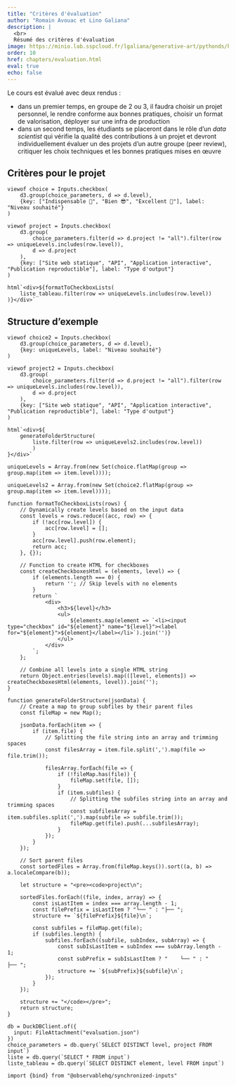 ```yaml
---
title: "Critères d'évaluation"
author: "Romain Avouac et Lino Galiana"
description: |
  <br>
  Résumé des critères d'évaluation
image: https://minio.lab.sspcloud.fr/lgaliana/generative-art/pythonds/kid.png
order: 10
href: chapters/evaluation.html
eval: true
echo: false
---
```


Le cours est évalué avec deux rendus :  

- dans un premier temps, en groupe de 2 ou 3, il faudra choisir un projet personnel, le rendre conforme aux bonnes pratiques, choisir un format de valorisation, déployer sur une infra de production 
- dans un second temps, les étudiants se placeront dans le rôle d’un _data scientist_ qui vérifie la qualité des contributions à un projet et devront individuellement évaluer un des projets d’un autre groupe (peer review), critiquer les choix techniques et les bonnes pratiques mises en œuvre 

## Critères pour le projet

```ojs
viewof choice = Inputs.checkbox(
    d3.group(choice_parameters, d => d.level), 
    {key: ["Indispensable 👮", "Bien 😎", "Excellent 🤩"], label: "Niveau souhaité"}
)
```



```ojs
viewof project = Inputs.checkbox(
    d3.group(
        choice_parameters.filter(d => d.project != "all").filter(row => uniqueLevels.includes(row.level)),
        d => d.project
    ),
    {key: ["Site web statique", "API", "Application interactive", "Publication reproductible"], label: "Type d'output"}
)
```

```ojs
html`<div>${formatToCheckboxLists(
    liste_tableau.filter(row => uniqueLevels.includes(row.level))
)}</div>`
```


## Structure d'exemple

```ojs
viewof choice2 = Inputs.checkbox(
    d3.group(choice_parameters, d => d.level), 
    {key: uniqueLevels, label: "Niveau souhaité"}
)
```



```ojs
viewof project2 = Inputs.checkbox(
    d3.group(
        choice_parameters.filter(d => d.project != "all").filter(row => uniqueLevels.includes(row.level)),
        d => d.project
    ),
    {key: ["Site web statique", "API", "Application interactive", "Publication reproductible"], label: "Type d'output"}
)
```


```ojs
html`<div>${
    generateFolderStructure(
        liste.filter(row => uniqueLevels2.includes(row.level))
        )
}</div>`
```

<!-----
intermediaire
---->


```ojs
uniqueLevels = Array.from(new Set(choice.flatMap(group => group.map(item => item.level))));
```

```ojs
uniqueLevels2 = Array.from(new Set(choice2.flatMap(group => group.map(item => item.level))));
```


```ojs
function formatToCheckboxLists(rows) {
    // Dynamically create levels based on the input data
    const levels = rows.reduce((acc, row) => {
        if (!acc[row.level]) {
            acc[row.level] = [];
        }
        acc[row.level].push(row.element);
        return acc;
    }, {});

    // Function to create HTML for checkboxes
    const createCheckboxesHtml = (elements, level) => {
        if (elements.length === 0) {
            return ''; // Skip levels with no elements
        }
        return `
            <div>
                <h3>${level}</h3>
                <ul>
                    ${elements.map(element => `<li><input type="checkbox" id="${element}" name="${level}"><label for="${element}">${element}</label></li>`).join('')}
                </ul>
            </div>
        `;
    };

    // Combine all levels into a single HTML string
    return Object.entries(levels).map(([level, elements]) => createCheckboxesHtml(elements, level)).join('');
}
```

```ojs
function generateFolderStructure(jsonData) {
    // Create a map to group subfiles by their parent files
    const fileMap = new Map();

    jsonData.forEach(item => {
        if (item.file) {
            // Splitting the file string into an array and trimming spaces
            const filesArray = item.file.split(',').map(file => file.trim());

            filesArray.forEach(file => {
                if (!fileMap.has(file)) {
                    fileMap.set(file, []);
                }
                if (item.subfiles) {
                    // Splitting the subfiles string into an array and trimming spaces
                    const subfilesArray = item.subfiles.split(',').map(subfile => subfile.trim());
                    fileMap.get(file).push(...subfilesArray);
                }
            });
        }
    });

    // Sort parent files
    const sortedFiles = Array.from(fileMap.keys()).sort((a, b) => a.localeCompare(b));

    let structure = "<pre><code>project\n";

    sortedFiles.forEach((file, index, array) => {
        const isLastItem = index === array.length - 1;
        const filePrefix = isLastItem ? "└── " : "├── ";
        structure += `${filePrefix}${file}\n`;

        const subfiles = fileMap.get(file);
        if (subfiles.length) {
            subfiles.forEach((subfile, subIndex, subArray) => {
                const subIsLastItem = subIndex === subArray.length - 1;
                const subPrefix = subIsLastItem ? "    └── " : "    ├── ";
                structure += `${subPrefix}${subfile}\n`;
            });
        }
    });

    structure += "</code></pre>";
    return structure;
}
```

```ojs
db = DuckDBClient.of({
  input: FileAttachment("evaluation.json")
})
choice_parameters = db.query(`SELECT DISTINCT level, project FROM input`)
liste = db.query(`SELECT * FROM input`)
liste_tableau = db.query(`SELECT DISTINCT element, level FROM input`)
```

```ojs
import {bind} from "@observablehq/synchronized-inputs"
```